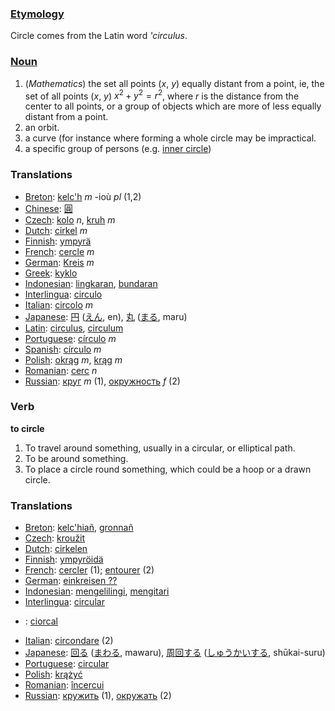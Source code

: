 === [[Etymology]] ===

Circle comes from the Latin word '''circulus''.

=== [[Noun]] ===

#(''Mathematics'') the set all points (''x'', ''y'') equally distant from a point, ie, the set of all points (''x'', ''y'') <math> x^2 + y^2 = r^2 </math>, where <math> r </math> is the distance from the center to all points, or a group of objects which are more of less equally distant from a point.
# an orbit. 
# a curve (for instance where forming a whole circle may be impractical.
# a specific group of persons (e.g. [[inner circle]])

=== Translations ===
*[[Breton]]: [[kelc'h]] ''m'' -ioù ''pl'' (1,2)
*[[Chinese]]: [[圓]]
*[[Czech]]: [[kolo]] ''n'', [[kruh]] ''m''
*[[Dutch]]: [[cirkel]] ''m''
*[[Finnish]]: [[ympyrä]]
*[[French]]: [[cercle]] ''m''
*[[German]]: [[Kreis]] ''m''
*[[Greek]]: [[kyklo]]
*[[Indonesian]]: [[lingkar|lingkaran]], [[bundar|bundaran]]
*[[Interlingua]]: [[circulo]]
*[[Italian]]: [[circolo]] ''m''
*[[Japanese]]: [[円]] ([[えん]], en), [[丸]] ([[まる]], maru)
*[[Latin]]: [[circulus]], [[circulum]]
*[[Portuguese]]: [[círculo]] ''m''
*[[Spanish]]: [[círculo]] ''m''
*[[Polish]]: [[okrąg]] ''m'', [[krąg]] ''m''
*[[Romanian]]: [[cerc]] ''n''
*[[Russian]]: [[круг]] ''m'' (1), [[окружность]] ''f'' (2)

=== Verb ===

'''to circle'''

#To travel around something, usually in a circular, or elliptical path.
#To be around something.
#To place a circle round something, which could be a hoop or a drawn circle.

=== Translations ===
*[[Breton]]: [[kelc'hiañ]], [[gronnañ]]
*[[Czech]]: [[kroužit]]
*[[Dutch]]: [[cirkelen]]
*[[Finnish]]: [[ympyröidä]]
*[[French]]: [[cercler]] (1); [[entourer]] (2)
*[[German]]: [[einkreisen ??]]
*[[Indonesian]]: [[keliling|mengelilingi]], [[kitar|mengitari]]
*[[Interlingua]]: [[circular]]
*{{ga}}: [[ciorcal]]
*[[Italian]]: [[circondare]] (2)
*[[Japanese]]: [[回る]] ([[まわる]], mawaru), [[周回]]する ([[しゅうかい]]する, shūkai-suru)
*[[Portuguese]]: [[circular]]
*[[Polish]]: [[krążyć]]
*[[Romanian]]: [[încercui]]
*[[Russian]]: [[кружить]] (1), [[окружать]] (2)